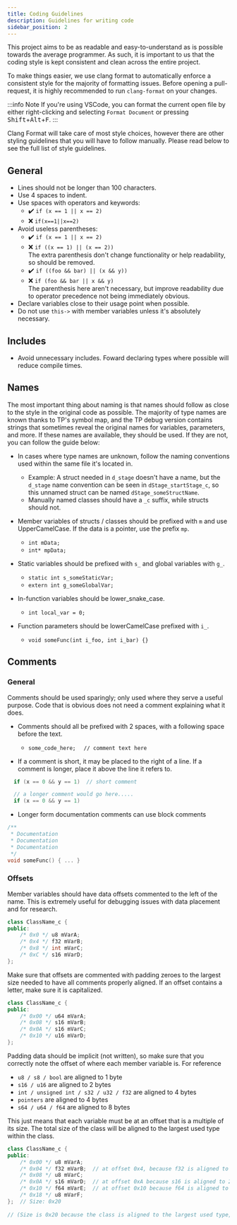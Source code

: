 ```yaml
---
title: Coding Guidelines
description: Guidelines for writing code
sidebar_position: 2
---
```


This project aims to be as readable and easy-to-understand as is possible towards the average programmer. As such, it is important to us that the coding style is kept consistent and clean across the entire project.

To make things easier, we use clang format to automatically enforce a consistent style for the majority of formatting issues. Before opening a pull-request, it is highly recommended to run `clang-format` on your changes.

:::info Note
If you're using VSCode, you can format the current open file by either right-clicking and selecting `Format Document` or pressing <kbd>Shift</kbd>+<kbd>Alt</kbd>+<kbd>F</kbd>.
:::

Clang Format will take care of most style choices, however there are other styling guidelines that you will have to follow manually. Please read below to see the full list of style guidelines.

## General

- Lines should not be longer than 100 characters.
- Use 4 spaces to indent.
- Use spaces with operators and keywords:
  - :heavy_check_mark: `if (x == 1 || x == 2)`
  - :x: `if(x==1||x==2)`
- Avoid useless parentheses:
    - :heavy_check_mark: `if (x == 1 || x == 2)`
    - :x: `if ((x == 1) || (x == 2))`
        <br /> The extra parenthesis don't change functionality or help readability, so should be removed.
    - :heavy_check_mark: `if ((foo && bar) || (x && y))`
    - :x: `if (foo && bar || x && y)`
        <br /> The parenthesis here aren't necessary, but improve readability due to operator precedence not being immediately obvious.
- Declare variables close to their usage point when possible.
- Do not use `this->` with member variables unless it's absolutely necessary.

## Includes

- Avoid unnecessary includes. Foward declaring types where possible will reduce compile times.

## Names

The most important thing about naming is that names should follow as close to the style in the original code as possible. The majority of type names are known thanks to TP's symbol map, and the TP debug version contains strings that sometimes reveal the original names for variables, parameters, and more. If these names are available, they should be used. If they are not, you can follow the guide below:

- In cases where type names are unknown, follow the naming conventions used within the same file it's located in.
  - Example: A struct needed in `d_stage` doesn't have a name, but the `d_stage` name convention can be seen in `dStage_startStage_c`, so this unnamed struct can be named `dStage_someStructName`.
  - Manually named classes should have a `_c` suffix, while structs should not.

- Member variables of structs / classes should be prefixed with `m` and use UpperCamelCase. If the data is a pointer, use the prefix `mp`.
  - `int mData;`
  - `int* mpData;`

- Static variables should be prefixed with `s_` and global variables with `g_`.
  - `static int s_someStaticVar;`
  - `extern int g_someGlobalVar;`

- In-function variables should be lower_snake_case.
  - `int local_var = 0;`

- Function parameters should be lowerCamelCase prefixed with `i_`.
  - `void someFunc(int i_foo, int i_bar) {}`

## Comments

### General
Comments should be used sparingly; only used where they serve a useful purpose. Code that is obvious does not need a comment explaining what it does.

- Comments should all be prefixed with 2 spaces, with a following space before the text.
  - `some_code_here; ㅤ// comment text here`

- If a comment is short, it may be placed to the right of a line. If a comment is longer, place it above the line it refers to.

```cpp
  if (x == 0 && y == 1)  // short comment

  // a longer comment would go here.....
  if (x == 0 && y == 1)
```

- Longer form documentation comments can use block comments
```cpp
/**
 * Documentation
 * Documentation
 * Documentation
 */
void someFunc() { ... }
```

### Offsets
Member variables should have data offsets commented to the left of the name. This is extremely useful for debugging issues with data placement and for research.

```cpp
class ClassName_c {
public:
	/* 0x0 */ u8 mVarA;
	/* 0x4 */ f32 mVarB;
	/* 0x8 */ int mVarC;
	/* 0xC */ s16 mVarD;
};
```

Make sure that offsets are commented with padding zeroes to the largest size needed to have all comments properly aligned. If an offset contains a letter, make sure it is capitalized.
```cpp
class ClassName_c {
public:
	/* 0x00 */ u64 mVarA;
	/* 0x08 */ s16 mVarB;
	/* 0x0A */ s16 mVarC;
	/* 0x10 */ u16 mVarD;
};
```

Padding data should be implicit (not written), so make sure that you correctly note the offset of where each member variable is.
For reference
- `u8 / s8 / bool` are aligned to 1 byte
- `s16 / u16` are aligned to 2 bytes
- `int / unsigned int / s32 / u32 / f32` are aligned to 4 bytes
- `pointers` are aligned to 4 bytes
- `s64 / u64 / f64` are aligned to 8 bytes

This just means that each variable must be at an offset that is a multiple of its size. The total size of the class will be aligned to the largest used type within the class.
```cpp
class ClassName_c {
public:
    /* 0x00 */ u8 mVarA;
    /* 0x04 */ f32 mVarB;  // at offset 0x4, because f32 is aligned to 4
    /* 0x08 */ u8 mVarC;  
    /* 0x0A */ s16 mVarD;  // at offset 0xA because s16 is aligned to 2
    /* 0x10 */ f64 mVarE;  // at offset 0x10 because f64 is aligned to 8
    /* 0x18 */ u8 mVarF;
};  // Size: 0x20
  
// (Size is 0x20 because the class is aligned to the largest used type, which is f64 in this case)
```